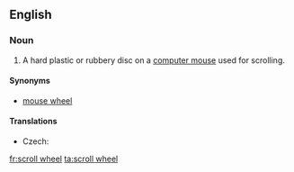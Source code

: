 ==English==
{{wikipedia}}
===Noun===
{{en-noun}}

# {{context|computing}} A hard plastic or rubbery disc on a [[computer mouse]] used for scrolling.

====Synonyms====

* [[mouse wheel]]

====Translations====
{{trans-top|disc used for scrolling}}
* Czech: {{t-|cs|skrolovací kolečko|n}}
{{trans-mid}}
{{trans-bottom}}

[[fr:scroll wheel]]
[[ta:scroll wheel]]